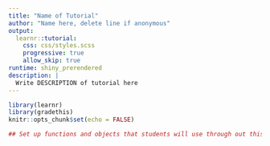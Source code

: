```yaml
---
title: "Name of Tutorial"
author: "Name here, delete line if anonymous"
output: 
  learnr::tutorial:
    css: css/styles.scss
    progressive: true
    allow_skip: true
runtime: shiny_prerendered
description: |
  Write DESCRIPTION of tutorial here
---
```


```r
library(learnr)
library(gradethis)
knitr::opts_chunk$set(echo = FALSE)

## Set up functions and objects that students will use through out this tutorial

```
